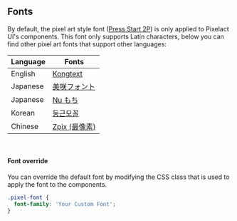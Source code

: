 
## Fonts

By default, the pixel art style font ([Press Start 2P](https://fonts.google.com/specimen/Press+Start+2P)) is only applied to Pixelact UI's components. This font only supports Latin characters, below you can find other pixel art fonts that support other languages:

<table className='text-foreground'>
  <thead>
    <tr>
      <th>Language</th>
      <th>Fonts</th>
    </tr>
  </thead>
  <tbody>
    <tr>
      <td>English</td>
      <td><a href='https://www.dafont.com/kongtext.font' target='__blank' className='text-link underline font-bold'>Kongtext</a></td>
    </tr>
    <tr>
      <td>Japanese</td>
      <td><a href='https://littlelimit.net/misaki.htm' target='__blank' className='text-link underline font-bold'>美咲フォント</a></td>
    </tr>
    <tr>
      <td>Japanese</td>
      <td><a href='https://kokagem.sakura.ne.jp/font/mochi/' target='__blank' className='text-link underline font-bold'>Nu もち</a></td>
    </tr>
      <tr>
          <td>Korean</td>
          <td><a href='https://cactus.tistory.com/193' target='__blank' className='text-link underline font-bold'>둥근모꼴</a></td>
      </tr>
      <tr>
          <td>Chinese</td>
          <td><a href='https://github.com/SolidZORO/zpix-pixel-font' target='__blank' className='text-link underline font-bold'>Zpix (最像素)</a></td>
      </tr>
  </tbody>
</table>
<br/>

#### Font override
You can override the default font by modifying the CSS class that is used to apply the font to the components.
```css
.pixel-font {
  font-family: 'Your Custom Font';
}
```
